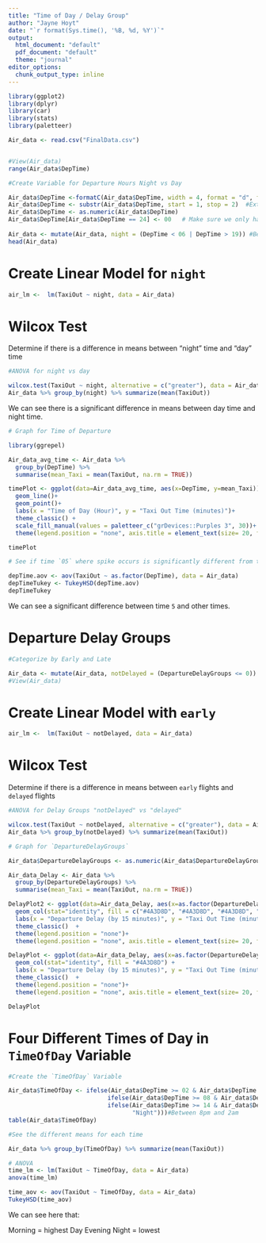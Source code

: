 ---
title: "Time of Day / Delay Group"
author: "Jayne Hoyt"
date: "`r format(Sys.time(), '%B, %d, %Y')`"
output:
  html_document: "default"
  pdf_document: "default"
  theme: "journal"
editor_options: 
  chunk_output_type: inline
---

```{r}
library(ggplot2)
library(dplyr)
library(car) 
library(stats)
library(paletteer)

Air_data <- read.csv("FinalData.csv")


#View(Air_data)
range(Air_data$DepTime)
```

```{r}
#Create Variable for Departure Hours Night vs Day

Air_data$DepTime <-formatC(Air_data$DepTime, width = 4, format = "d", flag = "0")  #Makes sure each entry is length 4, adds 0s if not
Air_data$DepTime <- substr(Air_data$DepTime, start = 1, stop = 2)  #Extracts first two characters to get hours only
Air_data$DepTime <- as.numeric(Air_data$DepTime)
Air_data$DepTime[Air_data$DepTime == 24] <- 00   # Make sure we only have one variable for midnight
  
Air_data <- mutate(Air_data, night = (DepTime < 06 | DepTime > 19)) #Between 7pm and 6am
head(Air_data)
```
# Create Linear Model for `night`

```{r}
air_lm <-  lm(TaxiOut ~ night, data = Air_data)
```

# Wilcox Test

Determine if there is a difference in means between "night" time and "day" time


```{r}
#ANOVA for night vs day

wilcox.test(TaxiOut ~ night, alternative = c("greater"), data = Air_data)
Air_data %>% group_by(night) %>% summarize(mean(TaxiOut))
```

We can see there is a significant difference in means between day time and night time.

```{r}
# Graph for Time of Departure

library(ggrepel)

Air_data_avg_time <- Air_data %>%
  group_by(DepTime) %>%
  summarise(mean_Taxi = mean(TaxiOut, na.rm = TRUE))

timePlot <- ggplot(data=Air_data_avg_time, aes(x=DepTime, y=mean_Taxi))  +
  geom_line()+
  geom_point()+ 
  labs(x = "Time of Day (Hour)", y = "Taxi Out Time (minutes)")+
  theme_classic() +
  scale_fill_manual(values = paletteer_c("grDevices::Purples 3", 30))+
  theme(legend.position = "none", axis.title = element_text(size= 20, face= "bold"), axis.text=element_text(size=18))

timePlot

```



```{r}
# See if time `05` where spike occurs is significantly different from the other times

depTime.aov <- aov(TaxiOut ~ as.factor(DepTime), data = Air_data)
depTimeTukey <- TukeyHSD(depTime.aov)
depTimeTukey
```

We can see a significant difference between time `5` and other times.


#######################

# Departure Delay Groups

```{r}
#Categorize by Early and Late

Air_data <- mutate(Air_data, notDelayed = (DepartureDelayGroups <= 0)) #Less than or equal to 0
#View(Air_data)
```

# Create Linear Model with `early`

```{r}
air_lm <-  lm(TaxiOut ~ notDelayed, data = Air_data)
```

# Wilcox Test

Determine if there is a difference in means between `early` flights and `delayed` flights


```{r}
#ANOVA for Delay Groups "notDelayed" vs "delayed"

wilcox.test(TaxiOut ~ notDelayed, alternative = c("greater"), data = Air_data)
Air_data %>% group_by(notDelayed) %>% summarize(mean(TaxiOut))
```
```{r}
# Graph for `DepartureDelayGroups`

Air_data$DepartureDelayGroups <- as.numeric(Air_data$DepartureDelayGroups)

Air_data_Delay <- Air_data %>%
  group_by(DepartureDelayGroups) %>%
  summarise(mean_Taxi = mean(TaxiOut, na.rm = TRUE))

DelayPlot2 <- ggplot(data=Air_data_Delay, aes(x=as.factor(DepartureDelayGroups), y=mean_Taxi)) +
  geom_col(stat="identity", fill = c("#4A3D8D", "#4A3D8D", "#4A3D8D", "#8c81d1", "#8c81d1", "#8c81d1", "#8c81d1", "#8c81d1", "#8c81d1","#8c81d1", "#8c81d1", "#8c81d1", "#8c81d1", "#8c81d1", "#8c81d1")) + 
  labs(x = "Departure Delay (by 15 minutes)", y = "Taxi Out Time (minutes)") +
  theme_classic()  +
  theme(legend.position = "none")+
  theme(legend.position = "none", axis.title = element_text(size= 20, face= "bold"), axis.text=element_text(size=18))

DelayPlot <- ggplot(data=Air_data_Delay, aes(x=as.factor(DepartureDelayGroups), y=mean_Taxi)) +
  geom_col(stat="identity", fill = "#4A3D8D") + 
  labs(x = "Departure Delay (by 15 minutes)", y = "Taxi Out Time (minutes)") +
  theme_classic()  +
  theme(legend.position = "none")+
  theme(legend.position = "none", axis.title = element_text(size= 20, face= "bold"), axis.text=element_text(size=18))

DelayPlot

```

###########################

# Four Different Times of Day in `TimeOfDay` Variable

```{r}
#Create the `TimeOfDay` Variable

Air_data$TimeOfDay <- ifelse(Air_data$DepTime >= 02 & Air_data$DepTime < 08, "Morning", #Between 2am and 8am
                            ifelse(Air_data$DepTime >= 08 & Air_data$DepTime < 14, "Day",#Between 8am and 2pm
                            ifelse(Air_data$DepTime >= 14 & Air_data$DepTime < 20, "Evening",  #Between 2pm and 8pm
                                   "Night")))#Between 8pm and 2am
table(Air_data$TimeOfDay)
```

```{r}
#See the different means for each time 

Air_data %>% group_by(TimeOfDay) %>% summarize(mean(TaxiOut))
```

```{r}
# ANOVA
time_lm <- lm(TaxiOut ~ TimeOfDay, data = Air_data)
anova(time_lm)

time_aov <- aov(TaxiOut ~ TimeOfDay, data = Air_data)
TukeyHSD(time_aov)
```
We can see here that:

Morning = highest
Day 
Evening
Night = lowest
